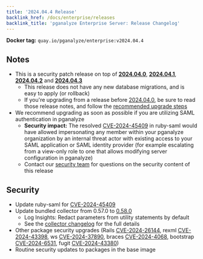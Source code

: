 ```yaml
---
title: '2024.04.4 Release'
backlink_href: /docs/enterprise/releases
backlink_title: 'pganalyze Enterprise Server: Release Changelog'
---
```


**Docker tag:** `quay.io/pganalyze/enterprise:v2024.04.4`

## Notes

- This is a security patch release on top of **[2024.04.0](2024-04-0)**, **[2024.04.1](2024-04-1)**, **[2024.04.2](2024-04-2)** and **[2024.04.3](2024-04-3)**
  - This release does not have any new database migrations, and is easy to apply (or rollback)
  - If you're upgrading from a release before [2024.04.0](2024-04-0), be sure to read those release notes,
    and follow the [recommended upgrade steps](/docs/enterprise/upgrade)
- We recommend upgrading as soon as possible if you are utilizing SAML authentication in pganalyze
  - **Security impact:** The resolved [CVE-2024-45409](https://www.cve.org/CVERecord?id=CVE-2024-45409) in ruby-saml would have allowed
    impersonating any member within your pganalyze organization by an internal threat actor with
    existing access to your SAML application or SAML identity provider (for example escalating from a view-only role to one that allows modifying server configuration in pganalyze)
  - Contact our [security team](mailto:security@pganalyze.com) for questions on the security content of this release

## Security

- Update ruby-saml for [CVE-2024-45409](https://www.cve.org/CVERecord?id=CVE-2024-45409)
- Update bundled collector from 0.57.0 to [0.58.0](https://github.com/pganalyze/collector/blob/main/CHANGELOG.md#0580------2024-08-30) <!-- 4297 -->
  - Log Insights: Redact parameters from utility statements by default
  - See the [collector changelog](https://github.com/pganalyze/collector/blob/main/CHANGELOG.md#0580------2024-08-30) for the full details
- Other package security upgrades (Rails [CVE-2024-26144](https://www.cve.org/CVERecord?id=CVE-2024-26144), rexml [CVE-2024-43398](https://www.cve.org/CVERecord?id=CVE-2024-43398), ws [CVE-2024-37890](https://www.cve.org/CVERecord?id=CVE-2024-37890), braces [CVE-2024-4068](https://www.cve.org/CVERecord?id=CVE-2024-4068), bootstrap [CVE-2024-6531](https://www.cve.org/CVERecord?id=CVE-2024-6531), fugit [CVE-2024-43380](https://www.cve.org/CVERecord?id=CVE-2024-43380))
- Routine security updates to packages in the base image
